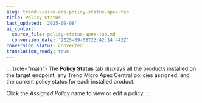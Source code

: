 ```yaml
---
slug: trend-vision-one-policy-status-apex-tab
title: Policy Status
last_updated: '2025-09-08'
ai_context:
  source_file: policy-status-apex-tab.md
  conversion_date: '2025-09-08T23:42:14.442Z'
conversion_status: converted
translation_ready: true
---
```


::: {role="main"}
The **Policy Status** tab displays all the products installed on the target endpoint, any Trend Micro Apex Central policies assigned, and the current policy status for each installed product.

Click the *Assigned Policy* name to view or edit a policy.
:::
